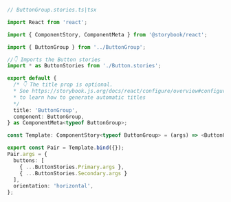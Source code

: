 ```ts
// ButtonGroup.stories.ts|tsx

import React from 'react';

import { ComponentStory, ComponentMeta } from '@storybook/react';

import { ButtonGroup } from '../ButtonGroup';

//👇 Imports the Button stories
import * as ButtonStories from './Button.stories';

export default {
  /* 👇 The title prop is optional.
  * See https://storybook.js.org/docs/react/configure/overview#configure-story-loading
  * to learn how to generate automatic titles
  */
  title: 'ButtonGroup',
  component: ButtonGroup,
} as ComponentMeta<typeof ButtonGroup>;

const Template: ComponentStory<typeof ButtonGroup> = (args) => <ButtonGroup {...args} />;

export const Pair = Template.bind({});
Pair.args = {
  buttons: [
    { ...ButtonStories.Primary.args },
    { ...ButtonStories.Secondary.args }
  ],
  orientation: 'horizontal',
};
```
